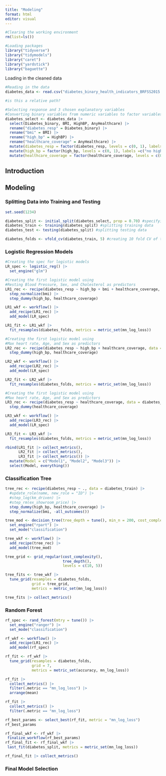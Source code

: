 ```yaml
---
title: "Modeling"
format: html
editor: visual
---
```


```r
#Clearing the working environment
rm(list=ls())
```

```r
#Loading packages
library("tidyverse")
library("tidymodels")
library("caret")
library("yardstick")
library("baguette")
```

Loading in the cleaned data

```r
#Reading in the data
diabetes_data <- read.csv("diabetes_binary_health_indicators_BRFSS2015.csv")

#is this a relative path?
```

```r
#Selecting response and 3 chosen explanatory variables
#Converting binary variables from numeric variables to factor variables
diabetes_select <- diabetes_data |>
  select(Diabetes_binary, BMI, HighBP, AnyHealthcare) |>
  rename("diabetes_resp" = Diabetes_binary) |>
  rename("bmi" = BMI) |>
  rename("high_bp" = HighBP) |>
  rename("healthcare_coverage" = AnyHealthcare) |>
  mutate(diabetes_resp = factor(diabetes_resp, levels = c(0, 1), labels = c("no diabetes", "prediabetes or diabetes"))) |>
  mutate(high_bp = factor(high_bp, levels = c(0, 1), labels =c("no high BP", "high BP"))) |>
  mutate(healthcare_coverage = factor(healthcare_coverage, levels = c(0, 1), labels = c("no healthcare coverage", "any healthcare coverage")))
```

## Introduction

## Modeling

### Splitting Data into Training and Testing

```r
set.seed(1234)

diabetes_split <- initial_split(diabetes_select, prop = 0.70) #specifying a 70/30 split
diabetes_train <- training(diabetes_split) #splitting training data
diabetes_test <- testing(diabetes_split) #splitting testing data

diabetes_folds <- vfold_cv(diabetes_train, 5) #creating 10 fold CV of the training data
```

### Logistic Regression Models

```r
#Creating the spec for logistic models
LR_spec <- logistic_reg() |>
  set_engine("glm")
```

```r
#Creating the first logistic model using 
#Resting Blood Pressure, Sex, and Cholesterol as predictors
LR1_rec <- recipe(diabetes_resp ~ high_bp + bmi + healthcare_coverage, data = diabetes_train) |>
  step_normalize(bmi) |>
  step_dummy(high_bp, healthcare_coverage)

LR1_wkf <- workflow() |>
  add_recipe(LR1_rec) |>
  add_model(LR_spec)

LR1_fit <- LR1_wkf |>
  fit_resamples(diabetes_folds, metrics = metric_set(mn_log_loss))
```

```r
#Creating the first logistic model using 
#Max heart rate, Age, and Sex as predictors
LR2_rec <- recipe(diabetes_resp ~ high_bp + healthcare_coverage, data = diabetes_train) |>
  step_dummy(high_bp, healthcare_coverage)

LR2_wkf <- workflow() |>
  add_recipe(LR2_rec) |>
  add_model(LR_spec)

LR2_fit <- LR2_wkf |>
  fit_resamples(diabetes_folds, metrics = metric_set(mn_log_loss))
```

```r
#Creating the first logistic model using 
#Max heart rate, Age, and Sex as predictors
LR3_rec <- recipe(diabetes_resp ~ healthcare_coverage, data = diabetes_train) |>
  step_dummy(healthcare_coverage)

LR3_wkf <- workflow() |>
  add_recipe(LR3_rec) |>
  add_model(LR_spec)

LR3_fit <- LR3_wkf |>
  fit_resamples(diabetes_folds, metrics = metric_set(mn_log_loss))
```

```r
rbind(LR1_fit |> collect_metrics(),
      LR2_fit |> collect_metrics(),
      LR3_fit |> collect_metrics()) |>
  mutate(Model = c("Model1", "Model2", "Model3")) |>
  select(Model, everything())
```

### Classification Tree

```r
tree_rec <- recipe(diabetes_resp ~ ., data = diabetes_train) |>
  #update_role(name, new_role = "ID") |>
  #step_log(km_driven) |>
  #step_rm(ex_showroom_price) |>
  step_dummy(high_bp, healthcare_coverage) |>
  step_normalize(bmi, -all_outcomes())

tree_mod <- decision_tree(tree_depth = tune(), min_n = 200, cost_complexity = tune()) |>
  set_engine("rpart") |>
  set_mode("classification")

tree_wkf <- workflow() |>
  add_recipe(tree_rec) |>
  add_model(tree_mod)

tree_grid <- grid_regular(cost_complexity(),
                          tree_depth(),
                          levels = c(10, 5))

tree_fits <- tree_wkf |> 
  tune_grid(resamples = diabetes_folds,
            grid = tree_grid, 
            metrics = metric_set(mn_log_loss))

tree_fits |> collect_metrics()
```

### Random Forest

```r
rf_spec <- rand_forest(mtry = tune()) |>
  set_engine("ranger") |>
  set_mode("classification")

rf_wkf <- workflow() |>
  add_recipe(LR1_rec) |>
  add_model(rf_spec)

rf_fit <- rf_wkf |>
  tune_grid(resamples = diabetes_folds,
            grid = 7,
            metrics = metric_set(accuracy, mn_log_loss))
```


```r
rf_fit |>
  collect_metrics() |>
  filter(.metric == "mn_log_loss") |>
  arrange(mean)
```

```r
rf_fit |> 
  collect_metrics() |>
  filter(.metric == "mn_log_loss")
```

```r
rf_best_params <- select_best(rf_fit, metric = "mn_log_loss")
rf_best_params
```

```r
rf_final_wkf <- rf_wkf |>
 finalize_workflow(rf_best_params)
rf_final_fit <- rf_final_wkf |>
 last_fit(diabetes_split, metrics = metric_set(mn_log_loss))
```

```r
rf_final_fit |> collect_metrics()
```


### Final Model Selection
